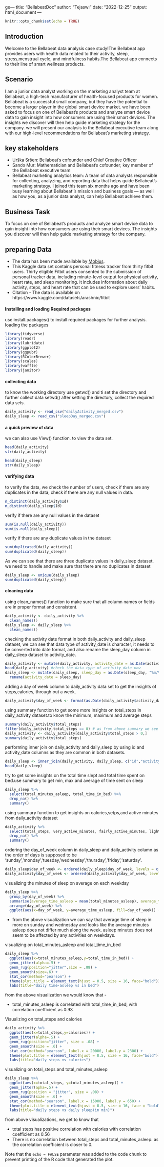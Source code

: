 ge---
title: "BellabeatDoc"
author: "Tejaswi"
date: "2022-12-25"
output: html_document
---

```r
knitr::opts_chunk$set(echo = TRUE)
```

## Introduction

Welcome to the Bellabeat data analysis case study!The Bellabeat app provides users with health data related to their activity, sleep, stress,menstrual cycle, and mindfulness habits.The Bellabeat app connects to their line of smart wellness products.

## Scenario

I am a junior data analyst working on the marketing analyst team at Bellabeat, a high-tech manufacturer of health-focused
products for women. Bellabeat is a successful small company, but they have the potential to become a larger player in the
global smart device market. we have been asked to focus on one of Bellabeat’s products and analyze smart device data to gain insight into how consumers are using their smart devices. The insights we discover will then help guide marketing strategy for the company. we will present our analysis to the Bellabeat executive team along with our high-level recommendations for Bellabeat’s marketing strategy.

## key stakeholders
* Urška Sršen: Bellabeat’s cofounder and Chief Creative Officer
* Sando Mur: Mathematician and Bellabeat’s cofounder; key member of the Bellabeat executive team
* Bellabeat marketing analytics team: A team of data analysts responsible for collecting, analyzing, and reporting data that helps guide Bellabeat’s marketing strategy. I joined this team six months ago and have been busy learning about Bellabeat’’s mission and business goals — as well as how you, as a junior data analyst,
can help Bellabeat achieve them.

## Business Task
To focus on one of Bellabeat’s products and analyze smart device data to gain insight into how consumers are using their smart devices. The insights you discover will then help guide marketing strategy for the company.


## preparing Data

* The data has been made available by [Mobius](https://www.kaggle.com/arashnic). 
* This Kaggle data set contains personal fitness tracker from thirty fitbit users. Thirty eligible Fitbit users consented to the submission of personal tracker data, including minute-level output for physical activity, heart rate, and sleep monitoring. It includes information about daily activity, steps, and heart rate that can be used to explore users’ habits.
* Citation - The data is available on https://www.kaggle.com/datasets/arashnic/fitbit 

#### Installing and loading Required packages


use install.packages() to install required packages for further analysis.
loading the packages 


```r
library(tidyverse)
library(readr)
library(lubridate)
library(ggplot2)
library(ggpubr)
library(RColorBrewer)
library(scales)
library(waffle)
library(janitor)

```
#### collecting data

to know the working directory use getwd() and ti set the directory and further collect data setwd()
after setting the directory, collect the required data sets.

```r
daily_activity <- read_csv("dailyActivity_merged.csv")
daily_sleep <- read_csv("sleepDay_merged.csv")
```

#### a quick preview of data

we can also use View() function. to view the data set.

```r
head(daily_activity)
str(daily_activity)

head(daily_sleep)
str(daily_sleep)

```

#### verifying data

to verify the data, we check the number of users, check if there are any duplicates in the data, check if there are any null values in data. 

```r
n_distinct(daily_activity$Id)
n_distinct(daily_sleep$Id)
```

verify if there are any null values in the dataset

```r
sum(is.null(daily_activity))
sum(is.null(daily_sleep))
```

verify if there are any duplicate values in the dataset

```r
sum(duplicated(daily_activity))
sum(duplicated(daily_sleep))
```

As we can see that there are three duplicate values in daily_sleep dataset. we need to handle and make sure that there are no duplicates in dataset

```r
daily_sleep <- unique(daily_sleep)
sum(duplicated(daily_sleep))

```

#### cleaning data

using clean_names() function to make sure that all column names or fields are in proper format and consistent.

```r
daily_activity <- daily_activity %>% 
  clean_names()
daily_sleep <- daily_sleep %>% 
  clean_names()
```


checking the activity date format in both daily_activity and  daily_sleep dataset, we can see that data type of activity_date is character, it needs to be converted into date format, and also rename the sleep_day column in daily_sleep dataset to activity_date.

```r
daily_activity <- mutate(daily_activity, activity_date = as.Date(activity_date, "%m/%d/%Y"))
head(daily_activity) #check the data type of activity_date now
daily_sleep <- mutate(daily_sleep, sleep_day = as.Date(sleep_day, "%m/%d/%Y %I:%M:%S %p")) %>% 
  rename(activity_date = sleep_day)

```

adding a day of week column to daily_activity data set to get the insights of steps,calories, through out a week.

```r
daily_activity$day_of_week <- format(as.Date(daily_activity$activity_date),"%A")
```


using summary function to get some more insights on total_steps in daily_activity dataset.to know the minimum, maximum and average steps

```r
summary(daily_activity$total_steps)
filter(daily_activity,total_steps == 0) # as from above summary we see minimum steps as zero
daily_activity <- daily_activity[daily_activity$total_steps > 0,]
summary(daily_activity$total_steps)

```

performing inner join on daily_activity and daily_sleep by using id and activity_date columns as they are common in both datasets.

```r
daily_sleep <- inner_join(daily_activity, daily_sleep, c("id","activity_date"))
head(daily_sleep)

```


try to get some insights on the total time slept and total time spent on bed.use summary to get min, max and average of time sent on sleep

```r
daily_sleep %>% 
  select(total_minutes_asleep, total_time_in_bed) %>% 
  drop_na() %>% 
  summary()

```

using summary function to get insights on calories,setps,and active minutes from daily_activity dataset

```r
daily_activity %>% 
  select(total_steps, very_active_minutes, fairly_active_minutes, lightly_active_minutes, sedentary_minutes, calories) %>% 
  drop_na() %>% 
  summary()

```


ordering the day_of_week column in daily_sleep and daily_activity column as the order of days is supposed to be 'sunday','monday','tuesday,'wednesday','thursday','friday','saturday'.

```r
daily_sleep$day_of_week <- ordered(daily_sleep$day_of_week, levels = c('Sunday','Monday','Tuesday','Wednesday','Thursday','Friday','Saturday'))
daily_activity$day_of_week <- ordered(daily_activity$day_of_week, levels = c('Sunday','Monday','Tuesday','Wednesday','Thursday','Friday','Saturday'))
```

visualizing the minutes of sleep on average on each weekday

```r
daily_sleep %>% 
  group_by(day_of_week) %>% 
  summarise(average_time_asleep = mean(total_minutes_asleep), average_time_in_bed = mean(total_time_in_bed)) %>% 
  arrange(day_of_week) %>% 
  ggplot(aes(x=day_of_week, y=average_time_asleep, fill=day_of_week)) + geom_col(position = 'dodge') + labs(title="Average sleep time along the week days")

```

* from the above visualization we can say that average time of sleep in more on sunday and wednesday and looks like the average minutes asleep does not differ much along the week. asleep minutes does not seem to be affected by any activities on weekdays.

visualizing on total_minutes_asleep and total_time_in_bed

```r
daily_sleep %>% 
  ggplot(aes(x=total_minutes_asleep,y=total_time_in_bed)) +
  geom_jitter(alpha=.5) +
  geom_rug(position="jitter",size = .08) +
  geom_smooth(size=.6) +
  stat_cor(method="pearson") +
  theme(plot.title = element_text(hjust = 0.5, size = 16, face="bold")) +
  labs(title="daily time-asleep vs in bed")

```


from the above visualization we would know that -

* total_minutes_asleep is correlated with total_time_in_bed, with correlation coefficient as 0.93


Visualizing on total_steps and calories

```r
daily_activity %>% 
  ggplot(aes(x=total_steps,y=calories)) +
  geom_jitter(alpha=.5) +
  geom_rug(position="jitter", size = .08) +
  geom_smooth(size = .6) +
  stat_cor(method="pearson", label.x = 20000, label.y = 2300) +
  theme(plot.title = element_text(hjust = 0.5, size = 16, face="bold")) +
  labs(title="daily steps vs calories")

```


visualizing on total_steps and total_minutes_asleep

```r
daily_sleep %>% 
  ggplot(aes(x=total_steps, y=total_minutes_asleep)) +
  geom_jitter(apha=.5) +
  geom_rug(position = "jitter", size = .08) +
  geom_smooth(size = .6) +
  stat_cor(method="pearson", label.x = 15000, label.y = 650) +
  theme(plot.title = element_text(hjust = 0.5, size = 16, face = "bold")) +
  labs(title="daily steps vs daily sleep(in min)")

```

from above visualizations, we get to know that

* total steps has positive correlation with calories with correlation coefficient as 0.56
* There is no correlation between total_steps and total_minutes_asleep. as the correlation coefficient is closer to 0.


Note that the `echo = FALSE` parameter was added to the code chunk to prevent printing of the R code that generated the plot.
